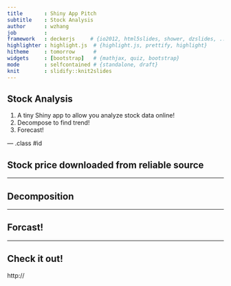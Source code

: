 ```yaml
---
title       : Shiny App Pitch 
subtitle    : Stock Analysis
author      : wzhang
job         : 
framework   : deckerjs     # {io2012, html5slides, shower, dzslides, ...}
highlighter : highlight.js  # {highlight.js, prettify, highlight}
hitheme     : tomorrow      # 
widgets     : [bootstrap]   # {mathjax, quiz, bootstrap}
mode        : selfcontained # {standalone, draft}
knit        : slidify::knit2slides
---
```


## Stock Analysis

1. A tiny Shiny app to allow you analyze stock data online!
2. Decompose to find trend!
3. Forecast!

--- .class #id 

## Stock price downloaded from reliable source


---

## Decomposition

---


## Forcast!


---


## Check it out!

http://

